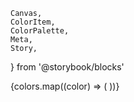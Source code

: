     Canvas,
    ColorItem,
    ColorPalette,
    Meta,
    Story,
} from '@storybook/blocks'


<Meta title="Color/Brand" />

<ColorPalette>
    {colors.map((color) => (
        <ColorItem
            key={color.title}
            title={color.name}
            colors={{ [color.name]: color.value }}
        />
    ))}
</ColorPalette>
